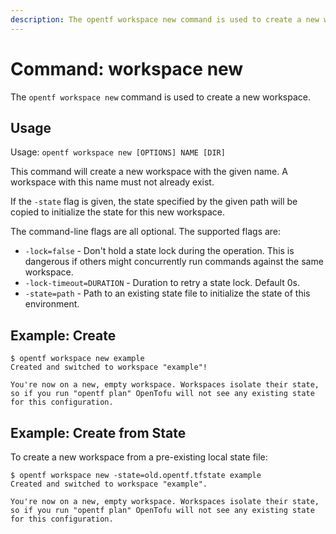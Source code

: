 ```yaml
---
description: The opentf workspace new command is used to create a new workspace.
---
```


# Command: workspace new

The `opentf workspace new` command is used to create a new workspace.

## Usage

Usage: `opentf workspace new [OPTIONS] NAME [DIR]`

This command will create a new workspace with the given name. A workspace with
this name must not already exist.

If the `-state` flag is given, the state specified by the given path
will be copied to initialize the state for this new workspace.

The command-line flags are all optional. The supported flags are:

* `-lock=false` - Don't hold a state lock during the operation. This is
  dangerous if others might concurrently run commands against the same
  workspace.
* `-lock-timeout=DURATION` - Duration to retry a state lock. Default 0s.
* `-state=path`   - Path to an existing state file to initialize the state of this environment.

## Example: Create

```
$ opentf workspace new example
Created and switched to workspace "example"!

You're now on a new, empty workspace. Workspaces isolate their state,
so if you run "opentf plan" OpenTofu will not see any existing state
for this configuration.
```

## Example: Create from State

To create a new workspace from a pre-existing local state file:

```
$ opentf workspace new -state=old.opentf.tfstate example
Created and switched to workspace "example".

You're now on a new, empty workspace. Workspaces isolate their state,
so if you run "opentf plan" OpenTofu will not see any existing state
for this configuration.
```
